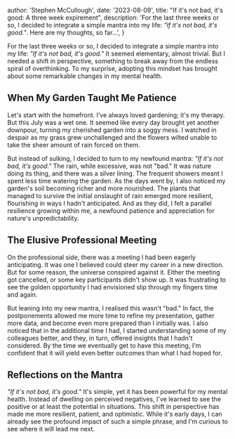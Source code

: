 

  author: 'Stephen McCullough',
  date: '2023-08-09',
  title: "If it's not bad, it's good: A three week expirement",
  description: 'For the last three weeks or so, I decided to integrate a simple mantra into my life: *"If it\'s not bad, it\'s good."*. Here are my thoughts, so far...',
}


For the last three weeks or so, I decided to integrate a simple mantra into my life: *"If it's not bad, it's good."* It seemed elementary, almost trivial. But I needed a shift in perspective, something to break away from the endless spiral of overthinking. To my surprise, adopting this mindset has brought about some remarkable changes in my mental health.

## When My Garden Taught Me Patience

Let's start with the homefront. I’ve always loved gardening; it's my therapy. But this July was a wet one. It seemed like every day brought yet another downpour, turning my cherished garden into a soggy mess. I watched in despair as my grass grew unchallenged and the flowers wilted unable to take the sheer amount of rain forced on them.

But instead of sulking, I decided to turn to my newfound mantra: *"If it's not bad, it's good."* The rain, while excessive, was not "bad." It was nature doing its thing, and there was a silver lining. The frequent showers meant I spent less time watering the garden. As the days went by, I also noticed my garden's soil becoming richer and more nourished. The plants that managed to survive the initial onslaught of rain emerged more resilient, flourishing in ways I hadn't anticipated. And as they did, I felt a parallel resilience growing within me, a newfound patience and appreciation for nature's unpredictability.

## The Elusive Professional Meeting

On the professional side, there was a meeting I had been eagerly anticipating. It was one I believed could steer my career in a new direction. But for some reason, the universe conspired against it. Either the meeting got cancelled, or some key participants didn't show up. It was frustrating to see the golden opportunity I had envisioned slip through my fingers time and again.

But leaning into my new mantra, I realised this wasn't "bad." In fact, the postponements allowed me more time to refine my presentation, gather more data, and become even more prepared than I initially was. I also noticed that in the additional time I had, I started understanding some of my colleagues better, and they, in turn, offered insights that I hadn't considered. By the time we eventually get to have this meeting, I'm confident that it will yield even better outcomes than what I had hoped for.

## Reflections on the Mantra

*"If it's not bad, it's good."* It's simple, yet it has been powerful for my mental health. Instead of dwelling on perceived negatives, I've learned to see the positive or at least the potential in situations. This shift in perspective has made me more resilient, patient, and optimistic. While it's early days, I can already see the profound impact of such a simple phrase, and I'm curious to see where it will lead me next.

